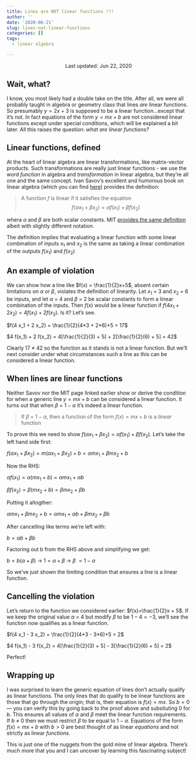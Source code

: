 ```yaml
---
title: Lines are NOT linear functions !?!
author: ''
date: '2020-06-21'
slug: lines-not-linear-functions
categories: []
tags:
  - linear algebra

---
```


<center>
Last updated: Jun 22, 2020
</center>


## Wait, what?

I know, you most likely had a double take on the title.  After all, we were all probably taught in algebra or geometry class that lines *are* linear functions.  So presumably $y = 2x+3$ is supposed to be a linear function...except that it's not.  In fact equations of the form $y = mx+b$ are not considered linear functions except under special conditions, which will be explained a bit later.  All this raises the question: *what are linear functions?*

## Linear functions, defined

At the heart of linear algebra are linear transformations, like matrix-vector products.  Such transformations are really just linear functions - we use the word *function* in algebra and *transformation* in linear algebra, but they're all one and the same concept.  Ivan Savov's excellent and humorous book on linear algebra (which you can find [here](https://minireference.com/)) provides the definition:

> A function *f* is linear if it satisfies the equation
$$f(\alpha x_1 + \beta x_2) = \alpha f(x_1) + \beta f(x_2)$$

whera $\alpha$ and $\beta$ are both scalar constants.  MIT [provides the same definition](http://www-math.mit.edu/~djk/calculus_beginners/chapter03/section03.html) albeit with slightly different notation.  

The definition implies that evaluating a linear function with some linear combination of inputs $x_1$ and $x_2$ is the same as taking a linear combination of the outputs $f(x_1)$ and $f(x_2)$

## An example of violation

We can show how a line like $f(x) = \frac{1}{2}x+5$, absent certain limitations on $\alpha$ or $\beta$, violates the definition of linearity.  Let $x_1$ = 3 and $x_2$ = 6 be inputs, and let $\alpha$ = 4 and $\beta$ = 2 be scalar constants to form a linear combination of the inputs.  Then $f(x)$ would be a linear function if $f(4 x_1 + 2 x_2) = 4 f(x_1) + 2 f(x_2)$.  Is it?  Let's see.

$f(4 x_1 + 2 x_2) = \frac{1}{2}(4*3 + 2*6)+5 = 17$

$4 f(x_1) + 2 f(x_2) = 4[\frac{1}{2}(3) + 5] + 2[\frac{1}{2}(6) + 5] = 42$

Clearly 17 $\neq$ 42 so the function as it stands is not a linear function.  But we'll next consider under what circumstances such a line as this can be considered a linear function.

## When lines are linear functions

Neither Savov nor the MIT page linked earlier show or derive the condition for when a generic line $y = mx+b$ can be considered a linear function.  It turns out that when $\beta$ = $1-\alpha$ it's indeed a linear function.

> If $\beta$ = $1-\alpha$, then a function of the form $f(x) = mx+b$ is a _linear_ function

To prove this we need to show $f(\alpha x_1 + \beta x_2) = \alpha f(x_1) + \beta f(x_2)$.  Let's take the left hand side first:

$f(\alpha x_1 + \beta x_2) = m(\alpha x_1 + \beta x_2) + b = \alpha m x_1 + \beta mx_2 + b$

Now the RHS:

$\alpha f(x_1) = \alpha (mx_1+b) = \alpha mx_1 + \alpha b$

$\beta f(x_2) = \beta (mx_2+b) = \beta mx_2 + \beta b$

Putting it altogther:

$\alpha m x_1 + \beta mx_2 + b = \alpha mx_1 + \alpha b + \beta mx_2 + \beta b$

After cancelling like terms we're left with:

$b = \alpha b + \beta b$

Factoring out b from the RHS above and simplifying we get:

$b = b(\alpha + \beta)$ $\rightarrow$ $1 = \alpha + \beta$ $\rightarrow$ $\beta\ = 1-\alpha$

So we've just shown the limiting condition that ensures a line is a linear function.

## Cancelling the violation

Let's return to the function we considered earlier: $f(x)=\frac{1}{2}x + 5$. If we keep the original value $\alpha$ = 4 but modify $\beta$ to be $1-4 = -3$, we'll see the function now qualifies as a linear function.

$f(4 x_1 - 3 x_2) = \frac{1}{2}(4*3 - 3*6)+5 = 2$

$4 f(x_1) - 3 f(x_2) = 4[\frac{1}{2}(3) + 5] - 3[\frac{1}{2}(6) + 5] = 2$

Perfect!

## Wrapping up

I was surprised to learn the generic equation of lines don't actually qualify as linear functions.  The only lines that do qualify to be linear functions are those that go through the origin; that is, their equation is $f(x) = mx$. So $b=0$ &mdash; you can verify this by going back to the proof above and subsituting $0$ for $b$. This ensures all values of $\alpha$ and $\beta$ meet the linear function requirements.  If $b$ $\neq$ $0$ then we must restrict $\beta$ to be equal to $1-\alpha$.  Equations of the form $f(x) = mx+b$ with $b > 0$ are best thought of as linear *equations* and not strictly as linear *functions*.

This is just one of the nuggets from the gold mine of linear algebra.  There's much more that you and I can uncover by learning this fascinating subject!
